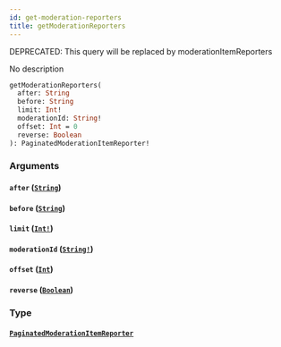 ```yaml
---
id: get-moderation-reporters
title: getModerationReporters
---
```


<span class="badge badge--warning">DEPRECATED: This query will be replaced by moderationItemReporters</span>

No description

```graphql
getModerationReporters(
  after: String
  before: String
  limit: Int!
  moderationId: String!
  offset: Int = 0
  reverse: Boolean
): PaginatedModerationItemReporter!

```

### Arguments

#### `after` ([`String`](/docs/graphql/scalars/string))

#### `before` ([`String`](/docs/graphql/scalars/string))

#### `limit` ([`Int!`](/docs/graphql/scalars/int))

#### `moderationId` ([`String!`](/docs/graphql/scalars/string))

#### `offset` ([`Int`](/docs/graphql/scalars/int))

#### `reverse` ([`Boolean`](/docs/graphql/scalars/boolean))

### Type

#### [`PaginatedModerationItemReporter`](/docs/graphql/objects/paginated-moderation-item-reporter)

